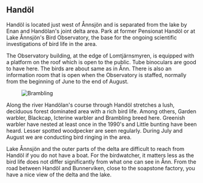 
## Handöl

Handöl is located just west of Ånnsjön and is separated from the lake by Enan and Handölan's joint delta area. Park at former Pensionat Handöl or at Lake Ånnsjön's Bird Observatory, the base for the ongoing scientific investigations of bird life in the area.

The Observatory building, at the edge of Lomtjärnsmyren, is equipped with a platform on the roof which is open to the public. Tube binoculars are good to have here. The birds are about same as in Ånn. There is also an information room that is open when the Observatory is staffed, normally from the beginning of June to the end of August.

<Figure caption="Brambling. Photo Steve Dahlfors">
  <Image alt="Brambling" src="/assets/images/bergfink_steve-dahlfors.jpg" />
</Figure>

Along the river Handölan's course through Handöl stretches a lush, deciduous forest dominated area with a rich bird life. Among others, Garden warbler, Blackcap, Icterine warbler and Brambling breed here. Greenish warbler have nested at least once in the 1990's and Little bunting have been heard. Lesser spotted woodpecker are seen regularly. During July and August we are conducting bird ringing in the area.

Lake Ånnsjön and the outer parts of the delta are difficult to reach from Handöl if you do not have a boat. For the birdwatcher, it matters less as the bird life does not differ significantly from what one can see in Ånn. From the road between Handöl and Bunnerviken, close to the soapstone factory, you have a nice view of the delta and the lake.
